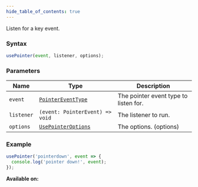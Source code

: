 ```yaml
---
hide_table_of_contents: true
---
```



Listen for a key event.

### Syntax

```js
usePointer(event, listener, options);
```

### Parameters

| Name       | Type                                                | Description                           |
| ---------- | --------------------------------------------------- | ------------------------------------- |
| `event`    | [`PointerEventType`](/sdk/types/PointerEventType)   | The pointer event type to listen for. |
| `listener` | `(event: PointerEvent) => void`                     | The listener to run.                  |
| `options`  | [`UsePointerOptions`](/sdk/types/UsePointerOptions) | The options. (options)                |

### Example

```js
usePointer('pointerdown', event => {
  console.log('pointer down!', event);
});
```

**Available on:** <ClientTag />

